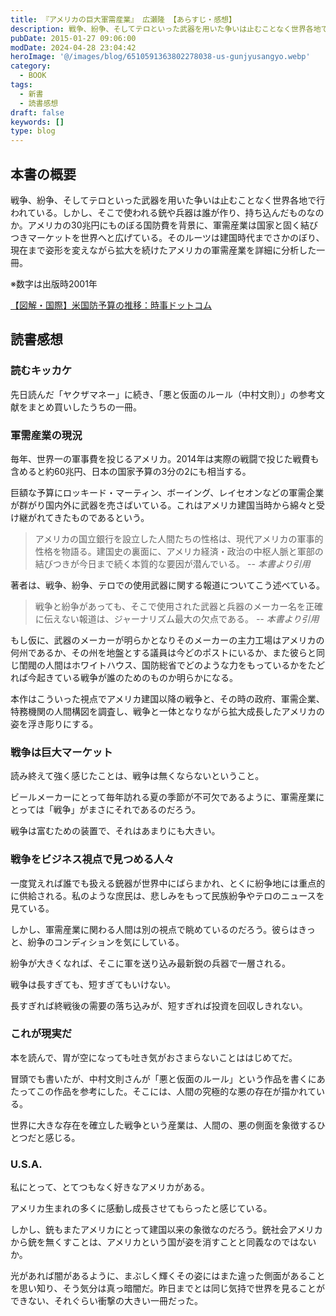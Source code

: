 ```yaml
---
title: 『アメリカの巨大軍需産業』 広瀬隆 【あらすじ・感想】
description: 戦争、紛争、そしてテロといった武器を用いた争いは止むことなく世界各地で行われている。しかし、そこで使われる銃や兵器は誰が作り、持ち込んだものなのか。アメリカの30兆円にものぼる国防費を背景に、軍需産業は国家と固く結びつきマーケットを世界へと広げている。拡大を続けたアメリカの軍需産業を詳細に分析した一冊。
pubDate: 2015-01-27 09:06:00
modDate: 2024-04-28 23:04:42
heroImage: '@/images/blog/6510591363802278038-us-gunjyusangyo.webp'
category:
  - BOOK
tags:
  - 新書
  - 読書感想
draft: false
keywords: []
type: blog
---
```



## 本書の概要

戦争、紛争、そしてテロといった武器を用いた争いは止むことなく世界各地で行われている。しかし、そこで使われる銃や兵器は誰が作り、持ち込んだものなのか。アメリカの30兆円にものぼる国防費を背景に、軍需産業は国家と固く結びつきマーケットを世界へと広げている。そのルーツは建国時代までさかのぼり、現在まで姿形を変えながら拡大を続けたアメリカの軍需産業を詳細に分析した一冊。

※数字は出版時2001年

[【図解・国際】米国防予算の推移：時事ドットコム](https://www.jiji.com/jc/graphics?p=ve_int_america-kokubouyosan)

## 読書感想

### 読むキッカケ

先日読んだ「ヤクザマネー」に続き、「悪と仮面のルール（中村文則）」の参考文献をまとめ買いしたうちの一冊。

<BlogCard
  title='『ヤクザマネー』 NHKヤクザマネー取材班 【読書感想】'
  description='ヤクザマネー (講談社) あらすじと感想。
2007年11月11日にＮＨＫで放送された「ヤクザマネー～社会を蝕（むしば）む闇の資金～」の取材班による取材記録。政府が進めた金融規制緩和により、投資マネーが膨れ上がり、新規上場を目指すベンチャー企業がいくつも登場する。そこには大量の資金を供給するヤク'
  url='https://www.neputa-note.net/2015/01/nhk/'
  domain='www.neputa-note.net'
/>

<BlogCard
  title='『悪と仮面のルール』 中村文則 【読書感想】'
  description='あらすじ 邪の家系を断ちきり、少女を守るために。少年は父の殺害を決意する。大人になった彼は、顔を変え、他人の身分を手に入れて、再び動き出す。すべては彼女の幸せだけを願って。同じ頃街ではテロ組織による連続殺人事件が発生していた。そして彼の前に過去の事件を追う刑事が現れる。本質的な悪、その連鎖とは。日本'
  url='https://www.neputa-note.net/2014/12/blog-post_28/'
  domain='www.neputa-note.net'
/>

### 軍需産業の現況

毎年、世界一の軍事費を投じるアメリカ。2014年は実際の戦闘で投じた戦費も含めると約60兆円、日本の国家予算の3分の2にも相当する。

巨額な予算にロッキード・マーティン、ボーイング、レイセオンなどの軍需企業が群がり国内外に武器を売さばいている。これはアメリカ建国当時から綿々と受け継がれてきたものであるという。

> アメリカの国立銀行を設立した人間たちの性格は、現代アメリカの軍事的性格を物語る。建国史の裏面に、アメリカ経済・政治の中枢人脈と軍部の結びつきが今日まで続く本質的な要因が潜んでいる。 <cite>-- 本書より引用</cite>

著者は、戦争、紛争、テロでの使用武器に関する報道についてこう述べている。

> 戦争と紛争があっても、そこで使用された武器と兵器のメーカー名を正確に伝えない報道は、ジャーナリズム最大の欠点である。 <cite>-- 本書より引用</cite>

もし仮に、武器のメーカーが明らかとなりそのメーカーの主力工場はアメリカの何州であるか、その州を地盤とする議員は今どのポストにいるか、また彼らと同じ閨閥の人間はホワイトハウス、国防総省でどのような力をもっているかをたどれば今起きている戦争が誰のためのものか明らかになる。

本作はこういった視点でアメリカ建国以降の戦争と、その時の政府、軍需企業、特務機関の人間構図を調査し、戦争と一体となりながら拡大成長したアメリカの姿を浮き彫りにする。

### 戦争は巨大マーケット

読み終えて強く感じたことは、戦争は無くならないということ。

ビールメーカーにとって毎年訪れる夏の季節が不可欠であるように、軍需産業にとっては「戦争」がまさにそれであるのだろう。

戦争は富むための装置で、それはあまりにも大きい。

### 戦争をビジネス視点で見つめる人々

一度覚えれば誰でも扱える銃器が世界中にばらまかれ、とくに紛争地には重点的に供給される。私のような庶民は、悲しみをもって民族紛争やテロのニュースを見ている。

しかし、軍需産業に関わる人間は別の視点で眺めているのだろう。彼らはきっと、紛争のコンディションを気にしている。

紛争が大きくなれば、そこに軍を送り込み最新鋭の兵器で一層される。

戦争は長すぎても、短すぎてもいけない。

長すぎれば終戦後の需要の落ち込みが、短すぎれば投資を回収しきれない。

### これが現実だ

本を読んで、胃が空になっても吐き気がおさまらないことははじめてだ。

冒頭でも書いたが、中村文則さんが「悪と仮面のルール」という作品を書くにあたってこの作品を参考にした。そこには、人間の究極的な悪の存在が描かれている。

世界に大きな存在を確立した戦争という産業は、人間の、悪の側面を象徴するひとつだと感じる。

### U.S.A.

私にとって、とてつもなく好きなアメリカがある。

アメリカ生まれの多くに感動し成長させてもらったと感じている。

しかし、銃もまたアメリカにとって建国以来の象徴なのだろう。銃社会アメリカから銃を無くすことは、アメリカという国が姿を消すことと同義なのではないか。

光があれば闇があるように、まぶしく輝くその姿にはまた違った側面があることを思い知り、そう気分は真っ暗闇だ。昨日までとは同じ気持で世界を見ることができない、それぐらい衝撃の大きい一冊だった。

<div class='not-prose'>
  <div data-vc_mylinkbox_id='886767315'></div>
</div>
